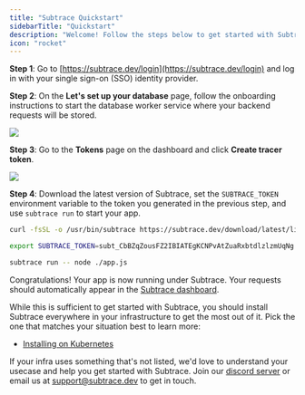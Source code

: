 ```yaml
---
title: "Subtrace Quickstart"
sidebarTitle: "Quickstart"
description: "Welcome! Follow the steps below to get started with Subtrace."
icon: "rocket"
---
```


**Step 1**: Go to [https://subtrace.dev/login](https://subtrace.dev/login) and log in with your single sign-on (SSO) identity provider.

**Step 2**: On the **Let's set up your database** page, follow the onboarding instructions to start the database worker service where your backend requests will be stored.

<Frame>
  <img className="rounded-md" src="/quickstart-1-onboarding.png" />
</Frame>

**Step 3**: Go to the **Tokens** page on the dashboard and click **Create tracer token**.

<Frame>
  <img className="rounded-md" src="/quickstart-2-token.png" />
</Frame>

**Step 4**: Download the latest version of Subtrace, set the `SUBTRACE_TOKEN` environment variable to the token you generated in the previous step, and use `subtrace run` to start your app.

```bash
curl -fsSL -o /usr/bin/subtrace https://subtrace.dev/download/latest/linux/amd64/subtrace && chmod +x /usr/bin/subtrace

export SUBTRACE_TOKEN=subt_CbBZqZousFZ2IBIATEgKCNPvAtZuaRxbtdlzlzmUqNg

subtrace run -- node ./app.js
```

Congratulations! Your app is now running under Subtrace. Your requests should automatically appear in the [Subtrace dashboard](https://subtrace.dev/dashboard/).

While this is sufficient to get started with Subtrace, you should install Subtrace everywhere in your infrastructure to get the most out of it. Pick the one that matches your situation best to learn more:

- [Installing on Kubernetes](/kubernetes)

If your infra uses something that's not listed, we'd love to understand your usecase and help you get started with Subtrace. Join our [discord server](https://subtrace.dev/discord) or email us at [support@subtrace.dev](support@subtrace.dev) to get in touch.
